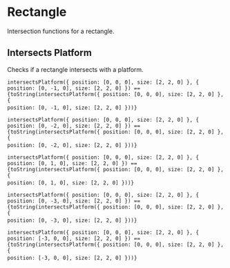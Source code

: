 

<Meta title="Utils/Math/Geometry/Rectangle" />

# Rectangle

Intersection functions for a rectangle.

## Intersects Platform

Checks if a rectangle intersects with a platform.

<code>intersectsPlatform(\{ position: [0, 0, 0], size: [2, 2, 0] }, \{ position: [0, -1, 0], size: [2, 2, 0] \}) == {toString(intersectsPlatform({ position: [0, 0, 0], size: [2, 2, 0] }, { position: [0, -1, 0], size: [2, 2, 0] }))}</code>&nbsp;

<code>intersectsPlatform(\{ position: [0, 0, 0], size: [2, 2, 0] }, \{ position: [0, -2, 0], size: [2, 2, 0] \}) == {toString(intersectsPlatform({ position: [0, 0, 0], size: [2, 2, 0] }, { position: [0, -2, 0], size: [2, 2, 0] }))}</code>&nbsp;

<code>intersectsPlatform(\{ position: [0, 0, 0], size: [2, 2, 0] }, \{ position: [0, 1, 0], size: [2, 2, 0] \}) == {toString(intersectsPlatform({ position: [0, 0, 0], size: [2, 2, 0] }, { position: [0, 1, 0], size: [2, 2, 0] }))}</code>&nbsp;

<code>intersectsPlatform(\{ position: [0, 0, 0], size: [2, 2, 0] }, \{ position: [0, -3, 0], size: [2, 2, 0] \}) == {toString(intersectsPlatform({ position: [0, 0, 0], size: [2, 2, 0] }, { position: [0, -3, 0], size: [2, 2, 0] }))}</code>&nbsp;

<code>intersectsPlatform(\{ position: [0, 0, 0], size: [2, 2, 0] }, \{ position: [-3, 0, 0], size: [2, 2, 0] \}) == {toString(intersectsPlatform({ position: [0, 0, 0], size: [2, 2, 0] }, { position: [-3, 0, 0], size: [2, 2, 0] }))}</code>&nbsp;
